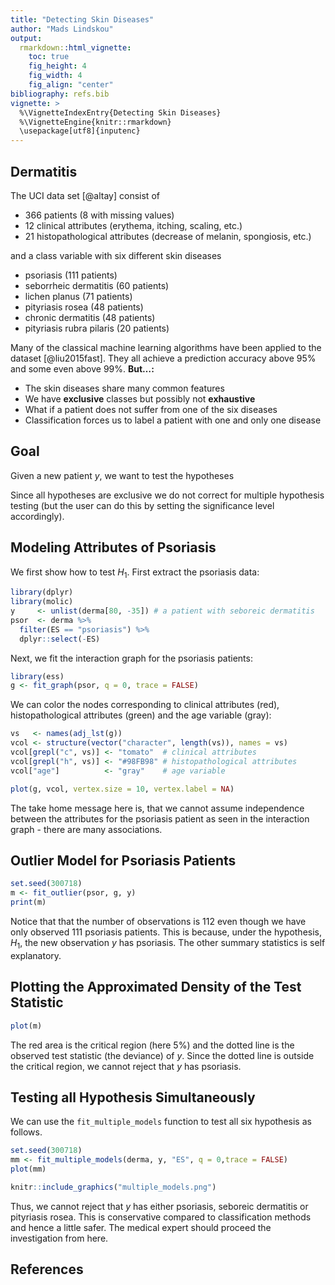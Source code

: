 ```yaml
---
title: "Detecting Skin Diseases"
author: "Mads Lindskou"
output: 
  rmarkdown::html_vignette:
    toc: true
    fig_height: 4
    fig_width: 4
    fig_align: "center"
bibliography: refs.bib
vignette: >
  %\VignetteIndexEntry{Detecting Skin Diseases}
  %\VignetteEngine{knitr::rmarkdown}
  \usepackage[utf8]{inputenc}
---
```


## Dermatitis

The UCI data set \texttt{dermatitis} [@altay] consist of 

 - $366$ patients ($8$ with missing values)
 - $12$ clinical attributes (erythema, itching, scaling, etc.)
 - $21$ histopathological attributes (decrease of melanin, spongiosis, etc.)

and a class variable with six different skin diseases

 - psoriasis ($111$ patients)
 - seborrheic dermatitis ($60$ patients)
 - lichen planus ($71$ patients)
 - pityriasis rosea ($48$ patients)
 - chronic dermatitis ($48$ patients)
 - pityriasis rubra pilaris ($20$ patients)

Many of the classical machine learning algorithms have been applied to the dataset \texttt{dermatitis} [@liu2015fast]. They all achieve a prediction accuracy above $95\%$ and some even above $99\%$. **But...:**

 - The skin diseases share many common features 
 - We have **exclusive** classes but possibly not **exhaustive**
 - What if a patient does not suffer from one of the six diseases
 - Classification forces us to label a patient with one and only one disease

## Goal

Given a new patient $y$, we want to test the hypotheses

\begin{align*}
H_1: & y \text{ has psoriasis} \\
H_2: & y \text{ has seborrheic dermatitis} \\
H_3: & y \text{ has lichen planus} \\
H_4: & y \text{ has pityriasis rosea} \\
H_5: & y \text{ has chronic dermatitis} \\
H_6: & y \text{ has pityriasis rubra pilaris} 
\end{align*}

Since all hypotheses are exclusive we do not correct for multiple hypothesis testing (but the user can do this by setting the significance level accordingly).

## Modeling Attributes of Psoriasis

We first show how to test $H_1$. First extract the psoriasis data:

```r
library(dplyr)
library(molic)
y     <- unlist(derma[80, -35]) # a patient with seboreic dermatitis
psor  <- derma %>%
  filter(ES == "psoriasis") %>%
  dplyr::select(-ES)
```

Next, we fit the interaction graph for the psoriasis patients:

```r
library(ess)
g <- fit_graph(psor, q = 0, trace = FALSE)
```

We can color the nodes corresponding to clinical attributes (red), histopathological attributes (green) and the age variable (gray):

```r
vs   <- names(adj_lst(g))
vcol <- structure(vector("character", length(vs)), names = vs)
vcol[grepl("c", vs)] <- "tomato"  # clinical attributes
vcol[grepl("h", vs)] <- "#98FB98" # histopathological attributes
vcol["age"]          <- "gray"    # age variable
```

```r
plot(g, vcol, vertex.size = 10, vertex.label = NA)
```

The take home message here is, that we cannot assume independence between the attributes for the psoriasis patient as seen in the interaction graph - there are many associations.

## Outlier Model for Psoriasis Patients


```r
set.seed(300718)
m <- fit_outlier(psor, g, y)
print(m)
```

Notice that that the number of observations is $112$ even though we have only observed $111$ psoriasis patients. This is because, under the hypothesis, $H_1$, the new observation $y$ has psoriasis. The other summary statistics is self explanatory. 

## Plotting the Approximated Density of the Test Statistic

```r
plot(m)
```
The red area is the critical region (here 5%) and the dotted line is the observed test statistic (the deviance) of $y$. Since the dotted line is outside the critical region, we cannot reject that $y$ has psoriasis.

## Testing all Hypothesis Simultaneously

We can use the `fit_multiple_models` function to test all six hypothesis as follows.

```r
set.seed(300718)
mm <- fit_multiple_models(derma, y, "ES", q = 0,trace = FALSE) 
plot(mm)
```

```r
knitr::include_graphics("multiple_models.png")
```

Thus, we cannot reject that $y$ has either psoriasis, seboreic dermatitis or pityriasis rosea. This is conservative compared to classification methods and hence a little safer. The medical expert should proceed the investigation from here.

## References
